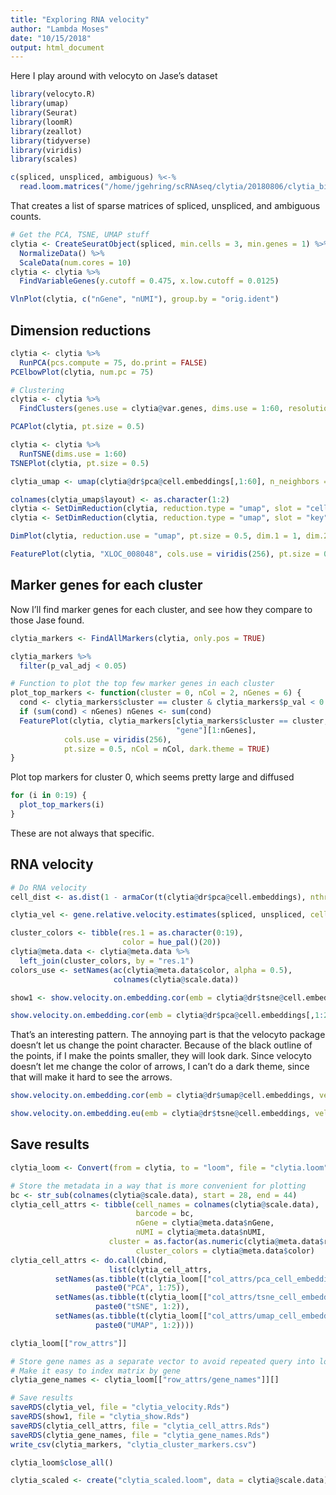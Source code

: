 ```yaml
---
title: "Exploring RNA velocity"
author: "Lambda Moses"
date: "10/15/2018"
output: html_document
---
```


Here I play around with velocyto on Jase's dataset
```r
library(velocyto.R)
library(umap)
library(Seurat)
library(loomR)
library(zeallot)
library(tidyverse)
library(viridis)
library(scales)
```

```r
c(spliced, unspliced, ambiguous) %<-%
  read.loom.matrices("/home/jgehring/scRNAseq/clytia/20180806/clytia_big_cDNAs_all_transcripts_forced/possorted_genome_bam_PP9W0.loom")
```
That creates a list of sparse matrices of spliced, unspliced, and ambiguous counts.

```r
# Get the PCA, TSNE, UMAP stuff
clytia <- CreateSeuratObject(spliced, min.cells = 3, min.genes = 1) %>% 
  NormalizeData() %>% 
  ScaleData(num.cores = 10)
clytia <- clytia %>% 
  FindVariableGenes(y.cutoff = 0.475, x.low.cutoff = 0.0125)
```

```r
VlnPlot(clytia, c("nGene", "nUMI"), group.by = "orig.ident")
```

## Dimension reductions
```r
clytia <- clytia %>% 
  RunPCA(pcs.compute = 75, do.print = FALSE)
PCElbowPlot(clytia, num.pc = 75)
```
```r
# Clustering
clytia <- clytia %>% 
  FindClusters(genes.use = clytia@var.genes, dims.use = 1:60, resolution = 1)
```

```r
PCAPlot(clytia, pt.size = 0.5)
```

```r
clytia <- clytia %>% 
  RunTSNE(dims.use = 1:60)
TSNEPlot(clytia, pt.size = 0.5)
```

```r
clytia_umap <- umap(clytia@dr$pca@cell.embeddings[,1:60], n_neighbors = 35, n_components = 2)
```

```r
colnames(clytia_umap$layout) <- as.character(1:2)
clytia <- SetDimReduction(clytia, reduction.type = "umap", slot = "cell.embeddings", new.data = clytia_umap$layout)
clytia <- SetDimReduction(clytia, reduction.type = "umap", slot = "key", new.data = "umap")
```

```r
DimPlot(clytia, reduction.use = "umap", pt.size = 0.5, dim.1 = 1, dim.2 = 2)
```

```r
FeaturePlot(clytia, "XLOC_008048", cols.use = viridis(256), pt.size = 0.5, reduction.use = "tsne")
```

## Marker genes for each cluster
Now I'll find marker genes for each cluster, and see how they compare to those Jase found.
```r
clytia_markers <- FindAllMarkers(clytia, only.pos = TRUE)
```

```r
clytia_markers %>% 
  filter(p_val_adj < 0.05)
```
```r
# Function to plot the top few marker genes in each cluster
plot_top_markers <- function(cluster = 0, nCol = 2, nGenes = 6) {
  cond <- clytia_markers$cluster == cluster & clytia_markers$p_val < 0.05
  if (sum(cond) < nGenes) nGenes <- sum(cond)
  FeaturePlot(clytia, clytia_markers[clytia_markers$cluster == cluster,
                                     "gene"][1:nGenes],
            cols.use = viridis(256), 
            pt.size = 0.5, nCol = nCol, dark.theme = TRUE)
}
```

Plot top markers for cluster 0, which seems pretty large and diffused
```r
for (i in 0:19) {
  plot_top_markers(i)
}
```

These are not always that specific.

## RNA velocity
```r
# Do RNA velocity
cell_dist <- as.dist(1 - armaCor(t(clytia@dr$pca@cell.embeddings), nthreads = 20))
```

```r
clytia_vel <- gene.relative.velocity.estimates(spliced, unspliced, cell.dist = cell_dist)
```

```r
cluster_colors <- tibble(res.1 = as.character(0:19),
                         color = hue_pal()(20))
clytia@meta.data <- clytia@meta.data %>% 
  left_join(cluster_colors, by = "res.1")
colors_use <- setNames(ac(clytia@meta.data$color, alpha = 0.5),
                       colnames(clytia@scale.data))
```

```r
show1 <- show.velocity.on.embedding.cor(emb = clytia@dr$tsne@cell.embeddings, vel = clytia_vel, show.grid.flow = TRUE, arrow.scale = 3, grid.n = 40, cell.colors = colors_use)
```

```r
show.velocity.on.embedding.cor(emb = clytia@dr$pca@cell.embeddings[,1:2], vel = clytia_vel, cell.colors = colors_use, show.grid.flow = TRUE, arrow.scale = 3, grid.n = 40, cc = show1$cc)
```

That's an interesting pattern. The annoying part is that the velocyto package doesn't let us change the point character. Because of the black outline of the points, if I make the points smaller, they will look dark. Since velocyto doesn't let me change the color of arrows, I can't do a dark theme, since that will make it hard to see the arrows.
```r
show.velocity.on.embedding.cor(emb = clytia@dr$umap@cell.embeddings, vel = clytia_vel, show.grid.flow = TRUE, arrow.scale = 3, grid.n = 40, cc = show1$cc)
```

```r
show.velocity.on.embedding.eu(emb = clytia@dr$tsne@cell.embeddings, vel = clytia_vel, arrow.scale = 3, show.cell.trajectories = TRUE, nPcs = 50)
```

## Save results
```r
clytia_loom <- Convert(from = clytia, to = "loom", file = "clytia.loom")
```

```r
# Store the metadata in a way that is more convenient for plotting
bc <- str_sub(colnames(clytia@scale.data), start = 28, end = 44)
clytia_cell_attrs <- tibble(cell_names = colnames(clytia@scale.data),
                            barcode = bc,
                            nGene = clytia@meta.data$nGene,
                            nUMI = clytia@meta.data$nUMI,
                      cluster = as.factor(as.numeric(clytia@meta.data$res.1)),
                            cluster_colors = clytia@meta.data$color)
clytia_cell_attrs <- do.call(cbind, 
                      list(clytia_cell_attrs,
          setNames(as.tibble(t(clytia_loom[["col_attrs/pca_cell_embeddings"]][,])), 
                   paste0("PCA", 1:75)),
          setNames(as.tibble(t(clytia_loom[["col_attrs/tsne_cell_embeddings"]][,])),
                   paste0("tSNE", 1:2)),
          setNames(as.tibble(t(clytia_loom[["col_attrs/umap_cell_embeddings"]][,])),
                   paste0("UMAP", 1:2))))
```
```r
clytia_loom[["row_attrs"]]
```

```r
# Store gene names as a separate vector to avoid repeated query into loom
# Make it easy to index matrix by gene
clytia_gene_names <- clytia_loom[["row_attrs/gene_names"]][]
```

```r
# Save results
saveRDS(clytia_vel, file = "clytia_velocity.Rds")
saveRDS(show1, file = "clytia_show.Rds")
saveRDS(clytia_cell_attrs, file = "clytia_cell_attrs.Rds")
saveRDS(clytia_gene_names, file = "clytia_gene_names.Rds")
write_csv(clytia_markers, "clytia_cluster_markers.csv")
```

```r
clytia_loom$close_all()
```

```r
clytia_scaled <- create("clytia_scaled.loom", data = clytia@scale.data)
```

